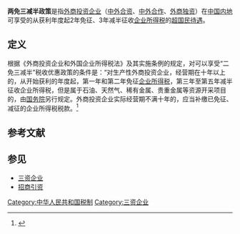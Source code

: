 '''两免三减半政策'''是指[[外商投资企业|外商投资企业]]（[[中外合资|中外合资]]、[[中外合作|中外合作]]、[[外商独资|外商独资]]）在[[中国内地|中国内地]]可享受的从获利年度起2年免征、3年减半征收[[企业所得税|企业所得税]]的[[超国民待遇|超国民待遇]]。

== 定义 ==
根据《外商投资企业和外国企业所得税法》及其实施条例的规定，对可以享受“二免三减半”税收优惠政策的条件是：“对生产性外商投资企业，经营期在十年以上的，从开始获利的年度起，第一年和第二年免征[[所得税|企业所得税]]，第三年至第五年减半征收企业所得税，但是属于石油、天然气、稀有金属、贵重金属等资源开采项目的，由[[中华人民共和国国务院|国务院]]另行规定。外商投资企业实际经营期不满十年的，应当补缴已免征、减征的企业所得税税款。<ref>{{cite web |url = http://www.xucpa.net/Article/swwx/ssyh/qtyh/200705/20070523115510.html |title = 有关“二免三减半”优惠政策如何享受 |accessdate = 2011-10-27 |deadurl = yes |archiveurl = https://web.archive.org/web/20100429125359/http://www.xucpa.net/Article/swwx/ssyh/qtyh/200705/20070523115510.html |archivedate = 2010-04-29 }}</ref>

== 参考文献 ==
{{Reflist}}

== 参见 ==
* [[三资企业|三资企业]]
* [[招商引资|招商引资]]

[[Category:中华人民共和国税制|Category:中华人民共和国税制]]
[[Category:三资企业|Category:三资企业]]